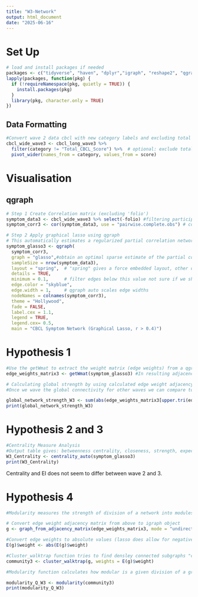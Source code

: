 ```yaml
---
title: "W3-Network"
output: html_document
date: "2025-06-16"
---
```


# Set Up
```r
# load and install packages if needed
packages <- c("tidyverse", "haven", "dplyr","igraph", "reshape2", "qgraph")
lapply(packages, function(pkg) {
  if (!requireNamespace(pkg, quietly = TRUE)) {
    install.packages(pkg)
  }
  library(pkg, character.only = TRUE)
})
```
## Data Formatting
```r
#Convert wave 2 data cbcl with new category labels and excluding total score to wide format 
cbcl_wide_wave3 <- cbcl_long_wave3 %>%
  filter(category != "Total_CBCL_Score") %>%  # optional: exclude total
  pivot_wider(names_from = category, values_from = score)
```

# Visualisation

## qgraph
```r
# Step 1 Create Correlation matrix (excluding 'folio')
symptom_data3 <- cbcl_wide_wave3 %>% select(-folio) #filtering participant ID 
symptom_corr3 <- cor(symptom_data3, use = "pairwise.complete.obs") # cor function computes the correlation between columns x and y,  "pairwise.complete.obscomputes each pairwise correlation using only the rows (observations) that have non-missing values for that pair of variables

# Step 2 Apply graphical lasso using qgraph
# This automatically estimates a regularized partial correlation network
symptom_glasso3 <- qgraph(
  symptom_corr3,
  graph = "glasso",#obtain an optimal sparse estimate of the partial correlation matrix using the glasso package (Friedman, Hastie and Tibshirani, 2011)
  sampleSize = nrow(symptom_data3),
  layout = "spring",  # "spring" gives a force embedded layout, other options are "circle" or "groups", in fritz paper she used "layout"
  details = TRUE,
  minimum = 0.1,      # filter edges below this value not sure if we should filter for a maximum too 
  edge.color = "skyblue",
  edge.width = 1,     # qgraph auto scales edge widths
  nodeNames = colnames(symptom_corr3),
  theme = "Hollywood",
  fade = FALSE,
  label.cex = 1.1,
  legend = TRUE,
  legend.cex= 0.5,
  main = "CBCL Symptom Network (Graphical Lasso, r > 0.4)")
```
# Hypothesis 1
```r
#Use the getWmat to extract the weight matrix (edge weights) from a qgraph object 
edge_weights_matrix3 <- getWmat(symptom_glasso3) #In resulting adjacency matrix each cell represents the edge weight correlation between variables can be positive (direct relationship ) or negative (inverse relationship) or 0 (no edge)

# Calculating global strength by using calculated edge weight adjacency matrix from above, excludes diagnoal (repeated relationships), extracts only unique edge weights, takes their absolute value and adds them all up thus global network  strength = sum of absolute edge weights
#Once we wave the global connectivity for other waves we can compare to see if other waves have greater or decreased symptomp connectivity 

global_network_strength_W3 <- sum(abs(edge_weights_matrix3[upper.tri(edge_weights_matrix3)]))
print(global_network_strength_W3)
```

# Hypothesis 2 and 3
```r
#Centrality Measure Analysis 
#Output table gives: betweenness centrality, closeness, strength, expected influence, shortest path length 
W3_Centrality <- centrality_auto(symptom_glasso3)
print(W3_Centrality)
```
Centrality and EI does not seem to differ between wave 2 and 3.


# Hypothesis 4
```r
#Modularity measures the strength of division of a network into modules (i.e., communities or clusters). A higher Q (typically 0.3–0.7) indicates a clearer, well-separated modular structure.

# Convert edge weight adjacency matrix from above to igraph object
g <- graph_from_adjacency_matrix(edge_weights_matrix3, mode = "undirected", weighted = TRUE, diag = FALSE)

#Convert edge weights to absolute values (lasso does allow for negative weight values)
E(g)$weight <- abs(E(g)$weight)

#Cluster_walktrap function tries to find densley connected subgraphs "communities" in a graph via random walks. The idea is that short random walks tend to stay in the same community 
community3 <- cluster_walktrap(g, weights = E(g)$weight)

#Modularity function calculates how modular is a given division of a graph into subgraphs, from (McElroy et al) Q index >0.3 suggesting nodes are arranged in non-random communities 

modularity_Q_W3 <- modularity(community3)
print(modularity_Q_W3)
```